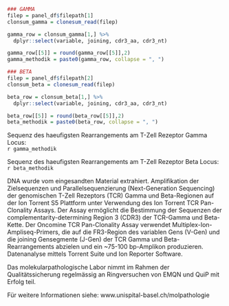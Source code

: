 ```r
### GAMMA 
filep = panel_df$filepath[1]
clonsum_gamma = clonesum_read(filep)

gamma_row = clonsum_gamma[1,] %>%
  dplyr::select(variable, joining, cdr3_aa, cdr3_nt)

gamma_row[[5]] = round(gamma_row[[5]],2)
gamma_methodik = paste0(gamma_row, collapse = ", ")

### BETA 
filep = panel_df$filepath[2]
clonsum_beta = clonesum_read(filep)

beta_row = clonsum_beta[1,] %>%
  dplyr::select(variable, joining, cdr3_aa, cdr3_nt)

beta_row[[5]] = round(beta_row[[5]],2)
beta_methodik = paste0(beta_row, collapse = ", ")


```

Sequenz des haeufigsten Rearrangements am T-Zell Rezeptor Gamma Locus:  
`r gamma_methodik`

Sequenz des haeufigsten Rearrangements am T-Zell Rezeptor Beta Locus:  
`r beta_methodik`

DNA wurde vom eingesandten Material extrahiert. Amplifikation der Zielsequenzen und Parallelsequenzierung (Next-Generation Sequencing) der genomischen T-Zell Rezeptors (TCR) Gamma und Beta-Regionen auf der Ion Torrent S5 Plattform unter Verwendung des Ion Torrent TCR Pan-Clonality Assays.
Der Assay ermöglicht die Bestimmung der Sequenzen der complementarity-determining Region 3 (CDR3) der TCR-Gamma und Beta-Kette. Der Oncomine TCR Pan-Clonality Assay verwendet Multiplex-Ion-Ampliseq-Primers, die auf die FR3-Region des variablen Gens (V-Gen) und die joining Gensegmente (J-Gen) der TCR Gamma und Beta-Rearrangements abzielen und ein ~75-100 bp-Amplikon produzieren. Datenanalyse mittels Torrent Suite und Ion Reporter Software.
 
Das molekularpathologische Labor nimmt im Rahmen der Qualitätssicherung regelmässig an Ringversuchen von EMQN und QuiP mit Erfolg teil. 

Für weitere Informationen siehe: www.unispital-basel.ch/molpathologie
